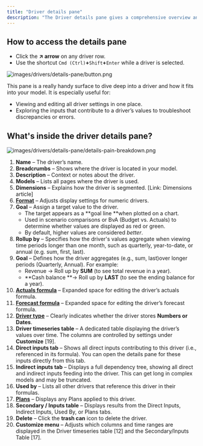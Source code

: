 ```yaml
---
title: "Driver details pane"
description: "The Driver details pane gives a comprehensive overview and editing options for your drivers. "
---
```


## **How to access the details pane**

- Click the **↗️ arrow** on any driver row.
- Use the shortcut `Cmd (Ctrl)`**\+**`Shift`**\+**`Enter` while a driver is selected.

![images/drivers/details-pane/button.png](/images/drivers/details-pane/button.png)

This pane is a really handy surface to dive deep into a driver and how it fits into your model. It is especially useful for:

- Viewing and editing all driver settings in one place.
- Exploring the inputs that contribute to a driver’s values to troubleshoot discrepancies or errors.

## **What's inside the driver details pane?**

![images/drivers/details-pane/details-pain-breakdown.png](/images/drivers/details-pane/details-pain-breakdown.png)

 1. **Name** – The driver’s name.
 2. **Breadcrumbs** – Shows where the driver is located in your model.
 3. **Description** – Context or notes about the driver.
 4. **Models** – Lists all pages where the driver is used.
 5. **Dimensions** – Explains how the driver is segmented. [Link: Dimensions article]
 6. [**Format**](https://docs.runway.com/concepts/drivers/driver-formatting) – Adjusts display settings for numeric drivers.
 7. **Goal** – Assign a target value to the driver.
    - The target appears as a \*\*goal line \*\*when plotted on a chart.
    - Used in scenario comparisons or BvA (Budget vs. Actuals) to determine whether values are displayed as red or green.
    - By default, higher values are considered _better_.
 8. **Rollup by** – Specifies how the driver's values aggregate when viewing time periods longer than one month, such as quarterly, year-to-date, or annual (e.g. sum, first, last).
 9. **Goal** – Defines how the driver aggregates (e.g., sum, last)over longer periods (Quarterly, Annual). For example:
    - Revenue → Roll up by **SUM** (to see total revenue in a year).
    - \*\*Cash balance \*\*→ Roll up by **LAST** (to see the ending balance for a year).
10. [**Actuals formula**](https://docs.runway.com/concepts/drivers/drivers-basics#driver-formulas) – Expanded space for editing the driver’s actuals formula.
11. [**Forecast formula**](https://docs.runway.com/concepts/drivers/drivers-basics#driver-formulas) – Expanded space for editing the driver’s forecast formula. 
12. [**Driver type**](https://docs.runway.com/concepts/drivers/drivers-basics#driver-types) – Clearly indicates whether the driver stores **Numbers or Dates**.
13. **Driver timeseries table** – A dedicated table displaying the driver’s values over time. The columns are controlled by settings under **Customize** [19].
14. **Direct inputs tab** – Shows all direct inputs contributing to this driver (i.e., referenced in its formula). You can open the details pane for these inputs directly from this tab.
15. **Indirect inputs tab** – Displays a full dependency tree, showing all direct and indirect inputs feeding into the driver. This can get long in complex models and may be truncated.
16. **Used by** – Lists all other drivers that reference this driver in their formulas.
17. [**Plans**](https://docs.runway.com/concepts/plans) – Displays any Plans applied to this driver.
18. **Secondary / Inputs table** – Displays results from the Direct Inputs, Indirect Inputs, Used By, or Plans tabs.
19. **Delete** – Click the **trash can** icon to delete the driver.
20. **Customize menu** – Adjusts which columns and time ranges are displayed in the Driver timeseries table [12] and the Secondary/Inputs Table [17].